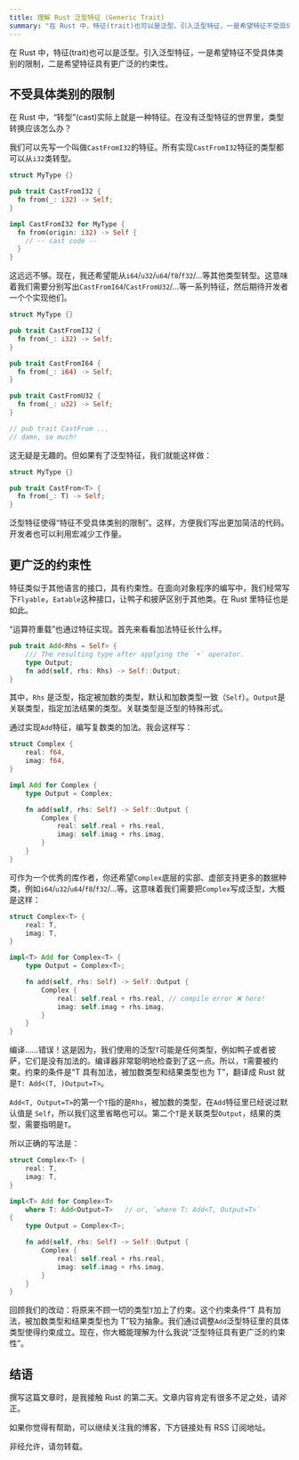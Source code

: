 ```yaml
---
title: 理解 Rust 泛型特征 (Generic Trait)
summary: "在 Rust 中，特征(trait)也可以是泛型。引入泛型特征，一是希望特征不受具体类别的限制，二是希望特征具有更广泛的约束性。"
---
```


在 Rust 中，特征(trait)也可以是泛型。引入泛型特征，一是希望特征不受具体类别的限制，二是希望特征具有更广泛的约束性。



## 不受具体类别的限制

在 Rust 中，“转型”(cast)实际上就是一种特征。在没有泛型特征的世界里，类型转换应该怎么办？

我们可以先写一个叫做`CastFromI32`的特征。所有实现`CastFromI32`特征的类型都可以从`i32`类转型。

```rust
struct MyType {}

pub trait CastFromI32 {
  fn from(_: i32) -> Self;
}

impl CastFromI32 for MyType {
  fn from(origin: i32) -> Self {
    // -- cast code --
  }
}
```

这远远不够。现在，我还希望能从`i64`/`u32`/`u64`/`f8`/`f32`/...等其他类型转型。这意味着我们需要分别写出`CastFromI64`/`CastFromU32`/...等一系列特征，然后期待开发者一个个实现他们。

```rust
struct MyType {}

pub trait CastFromI32 {
  fn from(_: i32) -> Self;
}

pub trait CastFromI64 {
  fn from(_: i64) -> Self;
}

pub trait CastFromU32 {
  fn from(_: u32) -> Self;
}

// pub trait CastFrom ...
// damn, so much!
```

这无疑是无趣的。但如果有了泛型特征，我们就能这样做：

```rust
struct MyType {}

pub trait CastFrom<T> {
  fn from(_: T) -> Self;
}
```

泛型特征使得“特征不受具体类别的限制”。这样，方便我们写出更加简洁的代码。开发者也可以利用宏减少工作量。

## 更广泛的约束性

特征类似于其他语言的接口，具有约束性。在面向对象程序的编写中，我们经常写下`Flyable`，`Eatable`这种接口，让鸭子和披萨区别于其他类。在 Rust 里特征也是如此。

“运算符重载”也通过特征实现。首先来看看加法特征长什么样。

```rust
pub trait Add<Rhs = Self> {
    /// The resulting type after applying the `+` operator.
    type Output;
    fn add(self, rhs: Rhs) -> Self::Output;
}
```

其中，`Rhs` 是泛型，指定被加数的类型，默认和加数类型一致（`Self`）。`Output`是关联类型，指定加法结果的类型。关联类型是泛型的特殊形式。

通过实现`Add`特征，编写复数类的加法。我会这样写：

```rust
struct Complex {
    real: f64,
    imag: f64,
}

impl Add for Complex {
    type Output = Complex;

    fn add(self, rhs: Self) -> Self::Output {
        Complex {
            real: self.real + rhs.real,
            imag: self.imag + rhs.imag,
        }
    }
}
```

可作为一个优秀的库作者，你还希望`Complex`底层的实部、虚部支持更多的数据种类，例如`i64`/`u32`/`u64`/`f8`/`f32`/...等。这意味着我们需要把`Complex`写成泛型，大概是这样：

```rust
struct Complex<T> {
    real: T,
    imag: T,
}

impl<T> Add for Complex<T> {
    type Output = Complex<T>;

    fn add(self, rhs: Self) -> Self::Output {
        Complex {
            real: self.real + rhs.real, // compile error ❌️ here!
            imag: self.imag + rhs.imag,
        }
    }
}
```

编译……错误！这是因为，我们使用的泛型`T`可能是任何类型，例如鸭子或者披萨，它们是没有加法的。编译器非常聪明地检查到了这一点。所以，`T`需要被约束。约束的条件是“T 具有加法，被加数类型和结果类型也为 T”，翻译成 Rust 就是`T: Add<(T, )Output=T>`。

`Add<T, Output=T>`的第一个`T`指的是`Rhs`，被加数的类型，在`Add`特征里已经说过默认值是 `Self`，所以我们这里省略也可以。第二个`T`是关联类型`Output`，结果的类型，需要指明是`T`。

所以正确的写法是：

```rust
struct Complex<T> {
    real: T,
    imag: T,
}

impl<T> Add for Complex<T>
    where T: Add<Output=T>   // or, `where T: Add<T, Output=T>`
{
    type Output = Complex<T>;

    fn add(self, rhs: Self) -> Self::Output {
        Complex {
            real: self.real + rhs.real,
            imag: self.imag + rhs.imag,
        }
    }
}
```

回顾我们的改动：将原来不顾一切的类型`T`加上了约束。这个约束条件“T 具有加法，被加数类型和结果类型也为 T”较为抽象。我们通过调整`Add`泛型特征里的具体类型使得约束成立。现在，你大概能理解为什么我说“泛型特征具有更广泛的约束性”。

## 结语

撰写这篇文章时，是我接触 Rust 的第二天。文章内容肯定有很多不足之处，请斧正。

如果你觉得有帮助，可以继续关注我的博客，下方链接处有 RSS 订阅地址。

非经允许，请勿转载。